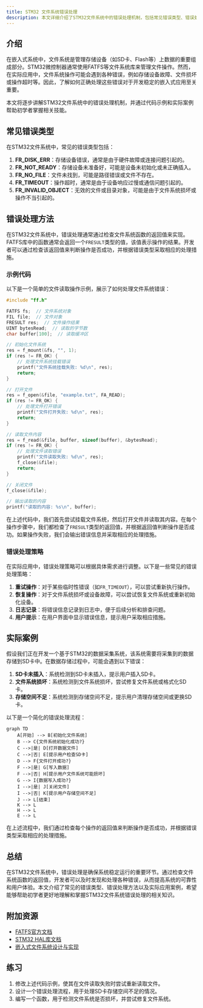 ```yaml
---
title: STM32 文件系统错误处理
description: 本文详细介绍了STM32文件系统中的错误处理机制，包括常见错误类型、错误处理方法以及实际应用案例，帮助初学者更好地理解和处理文件系统错误。
---
```


## 介绍

在嵌入式系统中，文件系统是管理存储设备（如SD卡、Flash等）上数据的重要组成部分。STM32微控制器通常使用FATFS等文件系统库来管理文件操作。然而，在实际应用中，文件系统操作可能会遇到各种错误，例如存储设备故障、文件损坏或操作超时等。因此，了解如何正确处理这些错误对于开发稳定的嵌入式应用至关重要。

本文将逐步讲解STM32文件系统中的错误处理机制，并通过代码示例和实际案例帮助初学者掌握相关技能。

## 常见错误类型

在STM32文件系统中，常见的错误类型包括：

1. **FR_DISK_ERR**：存储设备错误，通常是由于硬件故障或连接问题引起的。
2. **FR_NOT_READY**：存储设备未准备好，可能是设备未初始化或未正确插入。
3. **FR_NO_FILE**：文件未找到，可能是路径错误或文件不存在。
4. **FR_TIMEOUT**：操作超时，通常是由于设备响应过慢或通信问题引起的。
5. **FR_INVALID_OBJECT**：无效的文件或目录对象，可能是由于文件系统损坏或操作不当引起的。

## 错误处理方法

在STM32文件系统中，错误处理通常通过检查文件系统函数的返回值来实现。FATFS库中的函数通常会返回一个`FRESULT`类型的值，该值表示操作的结果。开发者可以通过检查该返回值来判断操作是否成功，并根据错误类型采取相应的处理措施。

### 示例代码

以下是一个简单的文件读取操作示例，展示了如何处理文件系统错误：

```c
#include "ff.h"

FATFS fs;  // 文件系统对象
FIL file;  // 文件对象
FRESULT res;  // 文件操作结果
UINT bytesRead;  // 读取的字节数
char buffer[100];  // 读取缓冲区

// 初始化文件系统
res = f_mount(&fs, "", 1);
if (res != FR_OK) {
    // 处理文件系统挂载错误
    printf("文件系统挂载失败: %d\n", res);
    return;
}

// 打开文件
res = f_open(&file, "example.txt", FA_READ);
if (res != FR_OK) {
    // 处理文件打开错误
    printf("文件打开失败: %d\n", res);
    return;
}

// 读取文件内容
res = f_read(&file, buffer, sizeof(buffer), &bytesRead);
if (res != FR_OK) {
    // 处理文件读取错误
    printf("文件读取失败: %d\n", res);
    f_close(&file);
    return;
}

// 关闭文件
f_close(&file);

// 输出读取的内容
printf("读取的内容: %s\n", buffer);
```

在上述代码中，我们首先尝试挂载文件系统，然后打开文件并读取其内容。在每个操作步骤中，我们都检查了`FRESULT`类型的返回值，并根据返回值判断操作是否成功。如果操作失败，我们会输出错误信息并采取相应的处理措施。

### 错误处理策略

在实际应用中，错误处理策略可以根据具体需求进行调整。以下是一些常见的错误处理策略：

1. **重试操作**：对于某些临时性错误（如`FR_TIMEOUT`），可以尝试重新执行操作。
2. **恢复操作**：对于文件系统损坏或设备故障，可以尝试恢复文件系统或重新初始化设备。
3. **日志记录**：将错误信息记录到日志中，便于后续分析和排查问题。
4. **用户提示**：在用户界面中显示错误信息，提示用户采取相应措施。

## 实际案例

假设我们正在开发一个基于STM32的数据采集系统，该系统需要将采集到的数据存储到SD卡中。在数据存储过程中，可能会遇到以下错误：

1. **SD卡未插入**：系统检测到SD卡未插入，提示用户插入SD卡。
2. **文件系统损坏**：系统检测到文件系统损坏，尝试修复文件系统或格式化SD卡。
3. **存储空间不足**：系统检测到存储空间不足，提示用户清理存储空间或更换SD卡。

以下是一个简化的错误处理流程：

```mermaid
graph TD
    A[开始] --> B[初始化文件系统]
    B --> C{文件系统初始化成功?}
    C -->|是| D[打开数据文件]
    C -->|否| E[提示用户检查SD卡]
    D --> F{文件打开成功?}
    F -->|是| G[写入数据]
    F -->|否| H[提示用户文件系统可能损坏]
    G --> I{数据写入成功?}
    I -->|是| J[关闭文件]
    I -->|否| K[提示用户存储空间不足]
    J --> L[结束]
    K --> L
    H --> L
    E --> L
```

在上述流程中，我们通过检查每个操作的返回值来判断操作是否成功，并根据错误类型采取相应的处理措施。

## 总结

在STM32文件系统中，错误处理是确保系统稳定运行的重要环节。通过检查文件系统函数的返回值，开发者可以及时发现和处理各种错误，从而提高系统的可靠性和用户体验。本文介绍了常见的错误类型、错误处理方法以及实际应用案例，希望能够帮助初学者更好地理解和掌握STM32文件系统错误处理的相关知识。

## 附加资源

- [FATFS官方文档](http://elm-chan.org/fsw/ff/00index_e.html)
- [STM32 HAL库文档](https://www.st.com/resource/en/user_manual/dm00105879.pdf)
- [嵌入式文件系统设计与实现](https://www.amazon.com/Embedded-File-Systems-Design-Implementation/dp/0471386782)

## 练习

1. 修改上述代码示例，使其在文件读取失败时尝试重新读取文件。
2. 设计一个错误处理流程，用于处理SD卡存储空间不足的情况。
3. 编写一个函数，用于检测文件系统是否损坏，并尝试修复文件系统。
